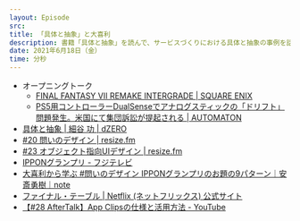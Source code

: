 ```yaml
---
layout: Episode
src: 
title: 「具体と抽象」と大喜利
description: 書籍「具体と抽象」を読んで、サービスづくりにおける具体と抽象の事例を話しつつ、「大喜利」とのみえない関係性について話しました。
date: 2021年6月18日（金）
time: 分秒
---
```


- オープニングトーク
    - [FINAL FANTASY VII REMAKE INTERGRADE | SQUARE ENIX](https://www.jp.square-enix.com/ffviir_ig/)
    - [PS5用コントローラーDualSenseでアナログスティックの「ドリフト」問題発生。米国にて集団訴訟が提起される | AUTOMATON](https://automaton-media.com/articles/newsjp/20210216-152141/)
- [具体と抽象 | 細谷 功 | dZERO](https://shop.dze.ro/books/52)
- [#20 問いのデザイン | resize.fm](https://resize.fm/ep/20-the-design-of-questions)
- [#23 オブジェクト指向UIデザイン | resize.fm](https://resize.fm/ep/23-object-oriented-user-interface-design)
- [IPPONグランプリ - フジテレビ](https://www.fujitv.co.jp/ippon/)
- [大喜利から学ぶ #問いのデザイン IPPONグランプリのお題の9パターン｜安斎勇樹｜note](https://note.com/yuki_anzai/n/n1384db3cc64e)
- [ファイナル・テーブル | Netflix (ネットフリックス) 公式サイト](https://www.netflix.com/jp/title/80201866)
- [【#28 AfterTalk】App Clipsの仕様と活用方法 - YouTube](https://youtu.be/eQ0D0NuMjBM)
